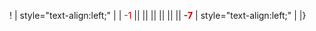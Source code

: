 {{Ship/EquipmentBonuses|class=<includeonly>mw-collapsed</includeonly>}}
! {{TorpedoWeapon}}{{EquipmentLink|Type D Kouhyouteki Kai (Kouryuu Kai)}}
| style="text-align:left;" | 
| <font color=#CC0000>-1</font> || || || || || || '''<font color=#CC0000>-7</font>'''
| style="text-align:left;" | 
|}